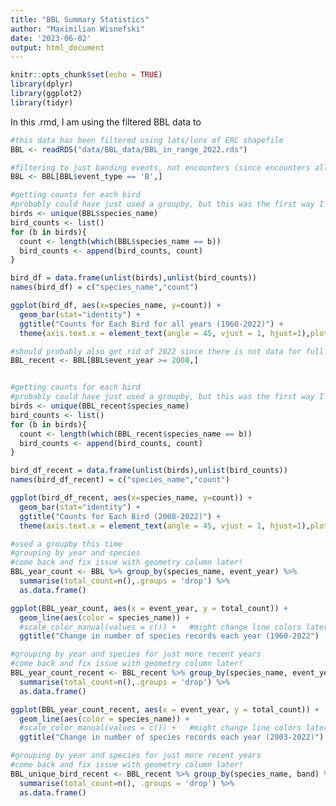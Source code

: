 ```yaml
---
title: "BBL Summary Statistics"
author: "Maximilian Wisnefski"
date: '2023-06-02'
output: html_document
---
```


```r
knitr::opts_chunk$set(echo = TRUE)
library(dplyr)
library(ggplot2)
library(tidyr)
```

In this .rmd, I am using the filtered BBL data to 

```r
#this data has been filtered using lats/lons of ERC shapefile
BBL <- readRDS("data/BBL_data/BBL_in_range_2022.rds")
```


```r
#filtering to just banding events, not encounters (since encounters all overlap with bandings)
BBL <- BBL[BBL$event_type == 'B',]
```



```r
#getting counts for each bird
#probably could have just used a groupby, but this was the first way I thought to do it
birds <- unique(BBL$species_name)
bird_counts <- list()
for (b in birds){
  count <- length(which(BBL$species_name == b))
  bird_counts <- append(bird_counts, count)
}

bird_df = data.frame(unlist(birds),unlist(bird_counts))
names(bird_df) = c("species_name","count")
```

```r
ggplot(bird_df, aes(x=species_name, y=count)) +
  geom_bar(stat="identity") + 
  ggtitle("Counts for Each Bird for all years (1960-2022)") +
  theme(axis.text.x = element_text(angle = 45, vjust = 1, hjust=1),plot.title = element_text(hjust = 0.5))
```

```r
#should probably also get rid of 2022 since there is not data for full year
BBL_recent <- BBL[BBL$event_year >= 2008,]


#getting counts for each bird
#probably could have just used a groupby, but this was the first way I thought to do it
birds <- unique(BBL_recent$species_name)
bird_counts <- list()
for (b in birds){
  count <- length(which(BBL_recent$species_name == b))
  bird_counts <- append(bird_counts, count)
}

bird_df_recent = data.frame(unlist(birds),unlist(bird_counts))
names(bird_df_recent) = c("species_name","count")
```


```r
ggplot(bird_df_recent, aes(x=species_name, y=count)) +
  geom_bar(stat="identity") + 
  ggtitle("Counts for Each Bird (2008-2022)") +
  theme(axis.text.x = element_text(angle = 45, vjust = 1, hjust=1),plot.title = element_text(hjust = 0.5))
```


```r
#used a groupby this time
#grouping by year and species
#come back and fix issue with geometry column later!
BBL_year_count <- BBL %>% group_by(species_name, event_year) %>% 
  summarise(total_count=n(),.groups = 'drop') %>%
  as.data.frame()
```


```r
ggplot(BBL_year_count, aes(x = event_year, y = total_count)) + 
  geom_line(aes(color = species_name)) + 
  #scale_color_manual(values = c()) +   #might change line colors later  
  ggtitle("Change in number of species records each year (1960-2022")
```


```r
#grouping by year and species for just more recent years
#come back and fix issue with geometry column later!
BBL_year_count_recent <- BBL_recent %>% group_by(species_name, event_year) %>% 
  summarise(total_count=n(),.groups = 'drop') %>%
  as.data.frame()
```


```r
ggplot(BBL_year_count_recent, aes(x = event_year, y = total_count)) + 
  geom_line(aes(color = species_name)) + 
  #scale_color_manual(values = c()) +   #might change line colors later  
  ggtitle("Change in number of species records each year (2003-2022)")
```


```r
#grouping by year and species for just more recent years
#come back and fix issue with geometry column later!
BBL_unique_bird_recent <- BBL_recent %>% group_by(species_name, band) %>% 
  summarise(total_count=n(), .groups = 'drop') %>%
  as.data.frame()
```


